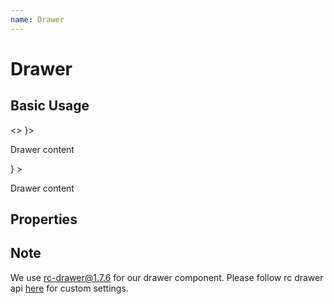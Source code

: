 ---
name: Drawer
---


# Drawer

## Basic Usage

<Playground>
  <ThemeProvider theme={theme}>
    <>
      <Drawer drawerHandler={<Button title="Drawer" />}>
        <p>Drawer content</p>
      </Drawer>
      <div style={{ marginBottom: '10px' }} />
      <Drawer
        placement="right"
        drawerHandler={<Button colors="primaryWithBg" title="Drawer Right" />}
      >
        <p>Drawer content</p>
      </Drawer>
    </>
  </ThemeProvider>
</Playground>

## Properties

<PropsTable of={Drawer} />

## Note

We use rc-drawer@1.7.6 for our drawer component. Please follow rc drawer api [here](https://react-component.github.io/drawer/)
for custom settings.
